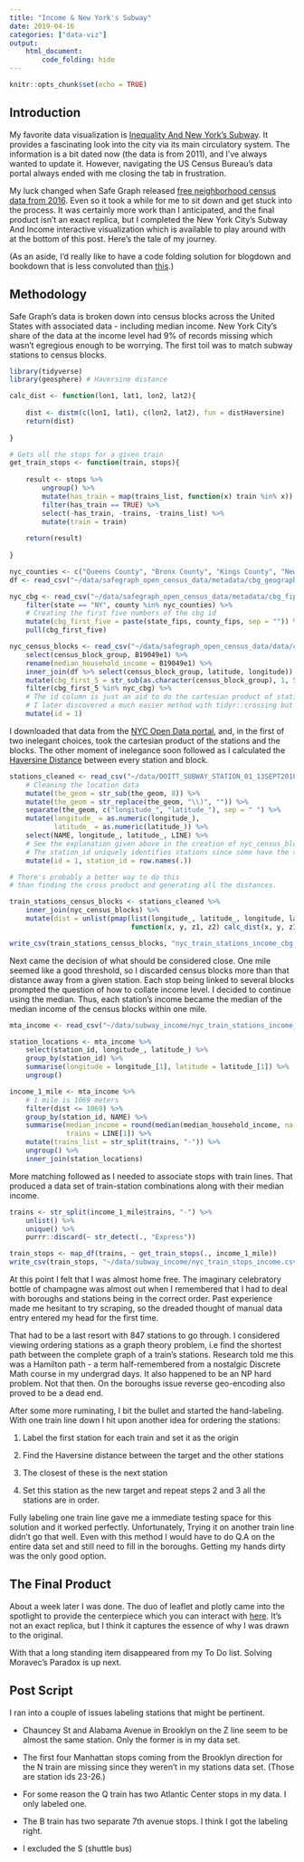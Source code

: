 ```yaml
---
title: "Income & New York's Subway"
date: 2019-04-16
categories: ["data-viz"]
output: 
    html_document:
        code_folding: hide
---
```


```r
knitr::opts_chunk$set(echo = TRUE)
```

## Introduction

My favorite data visualization is [Inequality And New York's Subway](https://projects.newyorker.com/story/subway/). It provides a fascinating look into the city via its main circulatory system. The information is a bit dated now (the data is from 2011), and I've always wanted to update it. However, navigating the US Census Bureau's data portal always ended with me closing the tab in frustration. 

My luck changed when Safe Graph released [free neighborhood census data from 2016](https://www.safegraph.com/open-census-data). Even so it took a while for me to sit down and get stuck into the process. It was certainly more work than I anticipated, and the final product isn't an exact replica, but I completed the New York City's Subway And Income interactive visualization which is available to play around with at the bottom of this post. Here's the tale of my journey.

(As an aside, I'd really like to have a code folding solution for blogdown and bookdown that is less convoluted than [this](https://statnmap.com/2017-11-13-enable-code-folding-in-bookdown-and-blogdown/).)

## Methodology

Safe Graph's data is broken down into census blocks across the United States with associated data - including median income. New York City's share of the data at the income level had 9% of records missing which wasn't egregious enough to be worrying. The first toil was to match subway stations to census blocks. 

```r
library(tidyverse)
library(geosphere) # Haversine distance

calc_dist <- function(lon1, lat1, lon2, lat2){
    
    dist <- distm(c(lon1, lat1), c(lon2, lat2), fun = distHaversine)
    return(dist)
    
}

# Gets all the stops for a given train
get_train_stops <- function(train, stops){
    
    result <- stops %>% 
        ungroup() %>% 
        mutate(has_train = map(trains_list, function(x) train %in% x)) %>% 
        filter(has_train == TRUE) %>% 
        select(-has_train, -trains, -trains_list) %>% 
        mutate(train = train)
    
    return(result)
    
}

nyc_counties <- c("Queens County", "Bronx County", "Kings County", "New York County")
df <- read_csv("~/data/safegraph_open_census_data/metadata/cbg_geographic_data.csv")

nyc_cbg <- read_csv("~/data/safegraph_open_census_data/metadata/cbg_fips_codes.csv") %>%
    filter(state == "NY", county %in% nyc_counties) %>% 
    # Creating the first five numbers of the cbg id 
    mutate(cbg_first_five = paste(state_fips, county_fips, sep = "")) %>% 
    pull(cbg_first_five)

nyc_census_blocks <- read_csv("~/data/safegraph_open_census_data/data/cbg_b19.csv") %>% 
    select(census_block_group, B19049e1) %>% 
    rename(median_household_income = B19049e1) %>% 
    inner_join(df %>% select(census_block_group, latitude, longitude)) %>% 
    mutate(cbg_first_5 = str_sub(as.character(census_block_group), 1, 5)) %>% 
    filter(cbg_first_5 %in% nyc_cbg) %>% 
    # The id column is just an aid to do the cartesian product of stations & census groups
    # I later discovered a much easier method with tidyr::crossing but didn't bother to change the code
    mutate(id = 1)
```

I downloaded that data from the [NYC Open Data portal](https://data.cityofnewyork.us/Transportation/Subway-Stations/arq3-7z49), and, in the first of two inelegant choices, took the cartesian product of the stations and the blocks. The other moment of inelegance soon followed as I calculated the [Haversine Distance](https://en.wikipedia.org/wiki/Haversine_formula) between every station and block. 

```r
stations_cleaned <- read_csv("~/data/DOITT_SUBWAY_STATION_01_13SEPT2010.csv") %>% 
    # Cleaning the location data
    mutate(the_geom = str_sub(the_geom, 8)) %>% 
    mutate(the_geom = str_replace(the_geom, "\\)", "")) %>% 
    separate(the_geom, c("longitude_", "latitude_"), sep = " ") %>% 
    mutate(longitude_ = as.numeric(longitude_), 
           latitude_ = as.numeric(latitude_)) %>% 
    select(NAME, longitude_, latitude_, LINE) %>% 
    # See the explanation given above in the creation of nyc_census_blocks for the id column
    # The station_id uniquely identifies stations since some have the same name
    mutate(id = 1, station_id = row.names(.))

# There's probably a better way to do this 
# than finding the cross product and generating all the distances.

train_stations_census_blocks <- stations_cleaned %>% 
    inner_join(nyc_census_blocks) %>%
    mutate(dist = unlist(pmap(list(longitude_, latitude_, longitude, latitude),
                              function(x, y, z1, z2) calc_dist(x, y, z1, z2))))

write_csv(train_stations_census_blocks, "nyc_train_stations_income_cbg.csv")
```

Next came the decision of what should be considered close. One mile seemed like a good threshold, so I discarded census blocks more than that distance away from a given station. Each stop being linked to several blocks prompted the question of how to collate income level. I decided to continue using the median. Thus, each station's income became the median of the median income of the census blocks within one mile. 

```r
mta_income <- read_csv("~/data/subway_income/nyc_train_stations_income_cbg.csv")

station_locations <- mta_income %>% 
    select(station_id, longitude_, latitude_) %>% 
    group_by(station_id) %>% 
    summarise(longitude = longitude_[1], latitude = latitude_[1]) %>% 
    ungroup()

income_1_mile <- mta_income %>%
    # 1 mile is 1069 meters
    filter(dist <= 1069) %>% 
    group_by(station_id, NAME) %>%
    summarise(median_income = round(median(median_household_income, na.rm = T)),
              trains = LINE[1]) %>% 
    mutate(trains_list = str_split(trains, "-")) %>% 
    ungroup() %>% 
    inner_join(station_locations)
```

More matching followed as I needed to associate stops with train lines. That produced a data set of train-station combinations along with their median income.  

```r
trains <- str_split(income_1_mile$trains, "-") %>% 
    unlist() %>% 
    unique() %>% 
    purrr::discard(~ str_detect(., "Express"))

train_stops <- map_df(trains, ~ get_train_stops(., income_1_mile)) 
write_csv(train_stops, "~/data/subway_income/nyc_train_stops_income.csv")
```

At this point I felt that I was almost home free. The imaginary celebratory bottle of champagne was almost out when I remembered that I had to deal with boroughs and stations being in the correct order. Past experience made me hesitant to try scraping, so the dreaded thought of manual data entry entered my head for the first time.

That had to be a last resort with 847 stations to go through. I considered viewing ordering stations as a graph theory problem, i.e find the shortest path between the complete graph of a train's stations. Research told me this was a Hamilton path - a term half-remembered from a nostalgic Discrete Math course in my undergrad days. It also happened to be an NP hard problem. Not that then. On the boroughs issue reverse geo-encoding also proved to be a dead end. 

After some more ruminating, I bit the bullet and started the hand-labeling. With one train line down I hit upon another idea for ordering the stations:

1. Label the first station for each train and set it as the origin

2. Find the Haversine distance between the target and the other stations

3. The closest of these is the next station

4. Set this station as the new target and repeat steps 2 and 3 all the stations are in order.

Fully labeling one train line gave me a immediate testing space for this solution and it worked perfectly. Unfortunately, Trying it on another train line didn't go that well. Even with this method I would have to do Q.A on the entire data set and still need to fill in the boroughs. Getting my hands dirty was the only good option.

## The Final Product

About a week later I was done. The duo of leaflet and plotly came into the spotlight to provide the centerpiece which you can interact with [here](https://gfleetwood.shinyapps.io/nyc_subway_income/). It's not an exact replica, but I think it captures the essence of why I was drawn to the original.

With that a long standing item disappeared from my To Do list. Solving Moravec's Paradox is up next.

## Post Script

I ran into a couple of issues labeling stations that might be pertinent.

* Chauncey St and Alabama Avenue in Brooklyn on the Z line seem to be almost the same station. Only the former is in my data set.

* The first four Manhattan stops coming from the Brooklyn direction for the N train are missing since they weren't in my stations data set. (Those are station ids 23-26.)

* For some reason the Q train has two Atlantic Center stops in my data. I only labeled one.

* The B train has two separate 7th avenue stops. I think I got the labeling right.

* I excluded the S (shuttle bus)